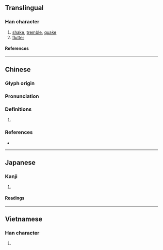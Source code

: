 {{also|擞}}
{{character info/new}}
==Translingual==

===Han character===
{{Han char|rn=64|rad=手|as=15|sn=18|four=58040|canj=QLVK|ids=⿰扌數}}

# [[shake]], [[tremble]], [[quake]]
# [[flutter]]

====References====
{{Han ref|kx=0461.200|dkj=12912|dj=0810.270|hdz=31980.060|uh=64FB}}

----

==Chinese==
{{zh-forms|s=擞}}

===Glyph origin===
{{Han etym}}

===Pronunciation===
{{zh-pron
|m=sǒu,sòu
|c=sau3,sau2
|c-t=lheu2
|mc=y
|oc=y
|cat=
}}
{{zh-attn-split}}

===Definitions===
{{zh-hanzi}}

# {{rfdef|zh}}

===References===
* {{R:yue:mfccd}}

----

==Japanese==

===Kanji===
{{ja-kanji|grade=|rs=手15}}

# {{defn|lang=ja|sort=手15}}

====Readings====
{{ja-readings
|on=そう, す
|kun=あげる, すてる
}}

----

==Vietnamese==

===Han character===
{{vi-readings|rs=手15|reading=[[sú]], [[tẩu]], [[xỏ]], [[xổ]], [[số]]}}

# {{defn|lang=vi|sort=手15}}